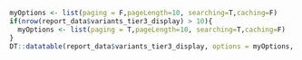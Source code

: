 
```r
myOptions <- list(paging = F,pageLength=10, searching=T,caching=F)
if(nrow(report_data$variants_tier3_display) > 10){
  myOptions <- list(paging = T,pageLength=10, searching=T,caching=F)
}
DT::datatable(report_data$variants_tier3_display, options = myOptions, escape=F, extensions = "Responsive")

```
